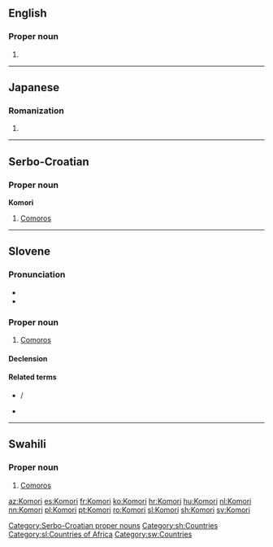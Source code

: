 ==English==

===Proper noun===
{{en-proper noun}}

# {{surname|from=Japanese}}

----

==Japanese==

===Romanization===
{{ja-romaji}}

# {{ja-romanization of|こもり}}

----

==Serbo-Croatian==
{{attention|sh|this entry was converted from Croatian to Serbo-Croatian by MglovesfunBot; please add Cyrillic form and check for errors}}

===Proper noun===
'''Komori''' {{g|m}} {{g|p}}

# [[Comoros]]

[[Category:Serbo-Croatian proper nouns]]
[[Category:sh:Countries]]

----

==Slovene==

===Pronunciation===
* {{IPA|lang=sl|/kɔˈmóːri/}}
* {{sl-tonal|komọ̑ri}}

===Proper noun===
{{sl-proper noun|Komóri|m-p|Komórov}}

# [[Comoros]]

====Declension====
{{sl-decl-noun-m|Komór|n=pl}}

====Related terms====
* {{l|sl|Komórčan}} / {{l|sl|Komórčanka}}
* {{l|sl|komórski}}

[[Category:sl:Countries of Africa]]

----

==Swahili==

===Proper noun===
{{head|sw|proper noun}}

# [[Comoros]]

[[Category:sw:Countries]]

[[az:Komori]]
[[es:Komori]]
[[fr:Komori]]
[[ko:Komori]]
[[hr:Komori]]
[[hu:Komori]]
[[nl:Komori]]
[[nn:Komori]]
[[pl:Komori]]
[[pt:Komori]]
[[ro:Komori]]
[[sl:Komori]]
[[sh:Komori]]
[[sv:Komori]]